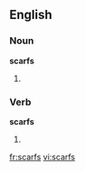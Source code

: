 ==English==

===Noun===
'''scarfs'''

# {{plural of|[[scarf]]}}

===Verb===
'''scarfs'''

# {{third-person singular of|[[scarf]]}}

[[fr:scarfs]]
[[vi:scarfs]]